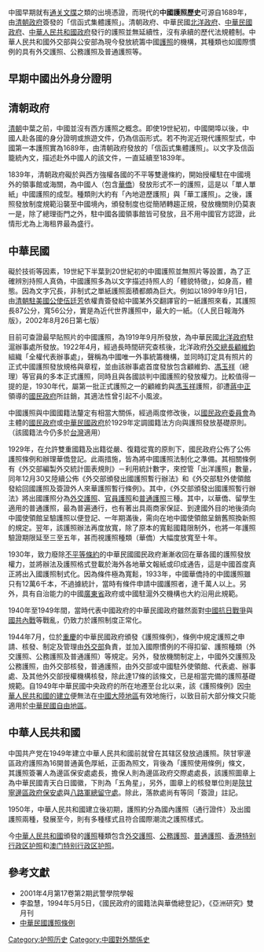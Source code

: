 {{infobox|abovestyle=background-color: #FFA500;font-size:118%|above={{flagicon|PRC}}{{flagicon|ROC}}{{flagicon|HKG}}{{flagicon|MAC}}<br>中国护照|caption='''两岸四地目前的现行护照版本''' <br/>（从左上角起顺时针排列）<br/>1、[[中华人民共和国护照|中华人民共和国护照]]<br/>2、[[香港特别行政区护照|香港特别行政区护照]]<br/>3、[[澳门特别行政区护照|澳门特别行政区护照]]<br/>4、[[中华民国护照|中华民国护照]]|image={{Photomontage
 | photo1a      = People's Republic of China Biometric passport.jpg
 | photo1b      = Hong Kong SAR of P.R.China Passport.jpg
 | photo2a      = Republic of China (Taiwan) Passport 2020.jpg
 | photo2b      = Macau Biom Passport.jpg
 | photo3a      = 
 | photo3b      = 
 | position     = center
 | size         = 320
 | color        = #FFFFFF
 | border       = 
 | color_border = 
 | spacing      = 
 | foot_montage =
}}}}中國早期就有[[通关文牒|通关文牒]]之類的出境憑證，而現代的'''中國護照歷史'''可源自1689年，由[[清朝政府|清朝政府]]簽發的「信函式集體護照」。清朝政府、中華民國[[北洋政府|北洋政府]]、[[中華民國政府|中華民國政府]]、[[中華人民共和國政府|中華人民共和國政府]]發行的護照並無延續性，沒有承續的歷代法規體制。中華人民共和國外交部與公安部為現今發放統籌中國[[護照|護照]]的機構，其種類也如國際慣例的具有外交護照、公務護照及普通護照等。

==早期中國出外身分證明==
{{main|通关文牒}}

==清朝政府==
{{Main|大清護照}}
[[清朝|清朝]]中葉之前，中國並沒有西方護照之概念。即使19世紀初，中國開埠以後，中國人赴各國的身分證明或旅遊文件，仍為信函形式。若不拘泥近現代護照型式，中國第一本護照實為1689年，由清朝政府發放的「信函式集體護照」。以文字及信函籠統內文，描述赴外中國人的該文件，一直延續至1839年。

1839年，清朝政府礙於與西方強權各國的不平等雙邊條約，開始授權駐在中國境外的領事館或海關，為中國人（包含[[華僑|華僑]]）發放形式不一的護照，這是以「單人單紙」中國護照的成型。種類則大約有「內地遊歷護照」與「華工護照」。之後，護照發放制度規範沿襲至中國境內，頒發制度也從簡陋轉趨正規，發放機關則仍莫衷一是，除了總理衙門之外，駐中國各國領事館皆可發放，且不用中國官方認證，此情形尤為上海租界最為盛行。

{{Gallery
| title = 清朝護照
| width = 160
| height = 170
| lines = 4
| align = center
| File:Passport China 1854.jpg|alt9=|[[咸豐|咸豐]]4年（1854年）的[[清朝|清朝]]護照。
| File:QingPassport.jpg|alt2=|[[光緒|光緒]]24年（1898年）的[[清朝|清朝]]護照。
}}

==中華民國==
{{main|中華民國護照}}礙於技術等因素，19世紀下半葉到20世紀初的中國護照並無照片等設置，為了正確辨別持照人真偽，中國護照多為以文字描述持照人的「體貌特徵」，如身高，體態。因為文字冗長，非制式之單紙護照面積都頗為巨大。例如以1899年9月1日，由[[中國駐美國大使|清朝駐美國公使]][[伍廷芳|伍廷芳]]依權責簽發給中國某外交翻譯官的一紙護照來看，其護照長87公分，寬56公分，實是為近代世界護照中，最大的一紙。（《人民日報海外版》，2002年8月26日第七版）

目前可查證最早貼照片的中國護照，為1919年9月所發放，為中華民國[[北洋政府|北洋政府]]駐滬辦事處所發放。1922年4月，經過長時間研究查核後，北洋政府[[中華民國外交部|外交總長]][[顧維鈞|顧維鈞]]組織「全權代表辦事處」，聲稱為中國唯一外事統籌機構，並同時訂定具有照片的正式中國護照發放規格與章程，並由該辦事處首度發放包含顧維鈞、[[馮玉祥|馮玉祥]]（總理）等官員的多本正式護照，同時且與各國談判中國護照的發放權力。比較值得一提的是，1930年代，屬第一批正式護照之一的顧維鈞與[[馮玉祥|馮玉祥]]護照，卻遭[[蔣中正|蔣中正]]領導的[[國民政府|國民政府]]所註銷，其適法性曾引起不小風波。

{{Wikisource|國籍法 (中華民國)}}中國護照與中國國籍法釐定有相當大關係，經過兩度修改後，以[[國民政府委員會|國民政府委員會]]為主體的[[國民政府|國民政府]]或[[中華民國政府|中華民國政府]]於1929年定調國籍法方向與護照發放基礎原則。（該國籍法今仍多於[[台灣|台灣]]適用）

1929年，在允許雙重國籍及出籍從嚴、復籍從寬的原則下，國民政府公佈了公佈護照條例和辦理華僑登記。此兩措施，皆為將中國護照法制化之準備。其相關條例有《外交部編製外交統計圖表規則》－利用統計數字，來控管「出洋護照」數量，同年12月30又陸續公佈《外交部頒發出國護照暫行辦法》和《外交部駐外使領館發給回國護照及簽證外人來華護照暫行條例》。其中，《外交部頒發出國護照暫行辦法》將出國護照分為[[外交護照|外交護照]]、[[官員護照|官員護照]]和[[普通護照|普通護照]]三種。其中，以華僑、留學生適用的普通護照，最為普遍通行，也有著出具兩商家保証、到達國外目的地後須向中國使領館呈驗護照以便登記、一年期滿後，需向在地中國使領館呈銷舊照換新照的規定。翌年，該護照辦法再度放寬，除了原本的寬鬆國籍限制外，也將一年護照驗證期限延至三至五年，甚而視護照種類（華僑）大幅度放寬至十年。

1930年，致力廢除[[不平等條約|不平等條約]]的中華民國國民政府漸漸收回在華各國的護照發放權力，並將辦法及護照格式登載於海外各地華文報紙或印成通告，這是中國首度真正將出入國護照制式化。因為條件極為寬鬆，1933年，中國華僑持的中國護照雖只有12萬6千本，不過據統計，當時有條件申請中國護照者，達千萬人以上。另外，具有自治能力的中國[[廣東省|廣東省]]政府或中國駐滬外交機構也大約沿用此規範。

1940年至1949年間，當時代表中國政府的中華民國政府雖然面對[[八年抗戰|中國抗日戰爭]]與[[國共內戰|國共內戰]]等戰亂，仍致力於護照制度正常化。

1944年7月，位於[[重慶|重慶]]的中華民國政府頒發《護照條例》，條例中規定護照之申請、核發、制定及管理由[[中華民國外交部|外交部]]負責，並加入國際慣例的不得扣留、護照種類（外交護照、公務護照及普通護照）等規定。另外，發放機關制定上，中國外交護照及公務護照，由外交部核發，普通護照，由外交部或中國駐外使領館、代表處、辦事處、及其他外交部授權機構核發，除此達17條的該條文，已是相當完備的護照基礎規範。自1949年中華民國中央政府的所在地遷至台北以来，該《護照條例》因[[中華人民共和國中央人民政府成立典禮|中華人民共和國的建立]]便無法在[[中国大陆|中國大陸地區]]有效地施行，以致目前大部分條文只能適用於[[中華民國自由地區|中華民國自由地區]]。

{{Gallery
| title = 中華民國護照
| width = 160
| height = 170
| lines = 4
| align = center
| File:Passport Cn 20s.jpg|alt9=|1920年代之中國護照。
| File:Republic of China Passport 1946.jpg|1940年代之中國護照。
| File:Passport of the Republic of China 1982.jpg|alt2=|1982年簽發的中華民國護照。
| File:中華民國護照.jpg|alt3=|2003年9月1日起簽發加註台灣(TAIWAN)之中華民國普通護照。
| File:Taiwan_ROC_Passport.jpg|2008年12月29日起簽發的中華民國晶片普通護照的封面。
| File:Republic of China (Taiwan) Passport 2020.jpg|2020年9月2日公布，於2021年1月11日起開放申請的現行中華民國晶片普通護照的封面。
}}

==中華人民共和國==
{{main|中華人民共和國護照}}
{{Wikisource|中華人民共和國國籍法}}
中国共产党在1949年建立中華人民共和國前就曾在其辖区發放過護照。陝甘寧邊區政府護照為16開普通黃色厚紙，正面為照文，背後為「護照使用條例」條文，其護照簽署人為邊區保安處處長，擔保人則為邊區政府交際處處長，該護照圖章上為中華民國青天白日國徽，下則為「五角星」，另外，圖章上的核發單位則是[[陝甘寧邊區政府保安處|陝甘寧邊區政府保安處]]與[[八路軍總留守處|八路軍總留守處]]。除此，落款處尚有等同「簽證」註記。

1950年，中華人民共和國建立後初期，護照約分為國內護照（通行證件）及出國護照兩種，發展至今，則有多種樣式且符合國際潮流之護照樣式。

今[[中華人民共和國|中華人民共和國]]頒發的[[護照|護照]]種類包含[[中華人民共和國護照#外交護照|外交護照]]、[[中華人民共和國護照#公务护照|公務護照]]、[[中華人民共和國護照#普通护照|普通護照]]、[[香港特别行政区护照|香港特别行政区护照]]和[[澳门特别行政区护照|澳门特别行政区护照]]。

{{Gallery
| title = 中華人民共和國護照
| width = 160
| height = 170
| lines = 4
| align = center
| File:Passport Cn 50s.JPG|alt3=|55版（左）和51版（右）护照的封面。
| File:Passport Cn diplomatic 55.jpg|55版外交護照
| File:Passport Cn diplomatic 80s.jpg|82版外交護照
| File:Passport PRC 92 cover.jpg|92版因私普通护照
| File:Passport_PRC 97.jpg|97-1版因私普通护照
| File:People's Republic of China passport (97-2 version).jpg|97-2版普通護照
| File:People's Republic of China Biometric passport.jpg|目前在全中華人民共和國范围内電子晶片護照(普通版)。
}}

== 參考文獻 ==
* 2001年4月第17卷第2期武警學院學報
* 李盈慧，1994年5月5日，《國民政府的國籍法與華僑總登記》，《亞洲研究》雙月刊
* [http://law.moj.gov.tw/LawClass/LawAll.aspx?PCode=E0030001 中華民國護照條例]

[[Category:护照历史|Category:护照历史]]
[[Category:中國對外關係史|Category:中國對外關係史]]